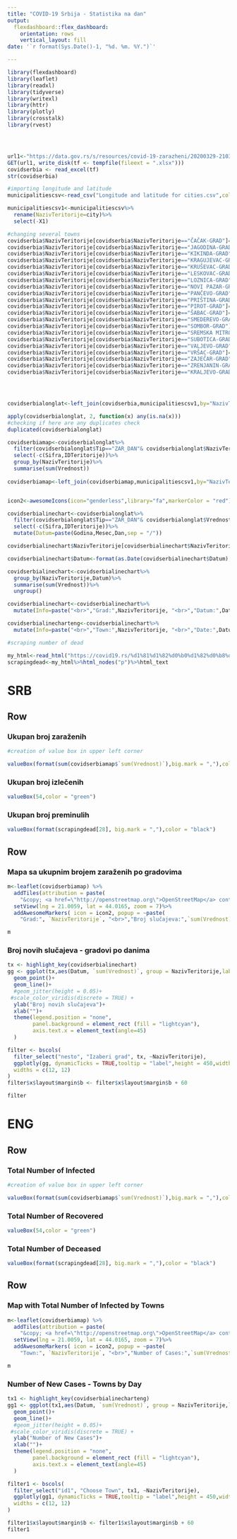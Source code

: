 ```yaml
---
title: "COVID-19 Srbija - Statistika na dan"
output: 
  flexdashboard::flex_dashboard:
    orientation: rows
    vertical_layout: fill
date: '`r format(Sys.Date()-1, "%d. %m. %Y.")`'

---
```


```r
library(flexdashboard)
library(leaflet)
library(readxl)
library(tidyverse)
library(writexl)
library(httr)
library(plotly)
library(crosstalk)
library(rvest)




url1<-"https://data.gov.rs/s/resources/covid-19-zarazheni/20200329-210346/covid-19.xlsx"
GET(url1, write_disk(tf <- tempfile(fileext = ".xlsx")))
covidserbia <- read_excel(tf)
str(covidserbia)

#importing longitude and latitude
municipalitiescsv<-read_csv("Longitude and latitude for cities.csv",col_names = TRUE)

municipalitiescsv1<-municipalitiescsv%>%
  rename(NazivTeritorije=city)%>%
  select(-X1)

#changing several towns
covidserbia$NazivTeritorije[covidserbia$NazivTeritorije=="ČAČAK-GRAD"]="ČAČAK"
covidserbia$NazivTeritorije[covidserbia$NazivTeritorije=="JAGODINA-GRAD"]="JAGODINA"
covidserbia$NazivTeritorije[covidserbia$NazivTeritorije=="KIKINDA-GRAD"]="KIKINDA"
covidserbia$NazivTeritorije[covidserbia$NazivTeritorije=="KRAGUJEVAC-GRAD"]="KRAGUJEVAC"
covidserbia$NazivTeritorije[covidserbia$NazivTeritorije=="KRUŠEVAC-GRAD"]="KRUŠEVAC"
covidserbia$NazivTeritorije[covidserbia$NazivTeritorije=="LESKOVAC-GRAD"]="LESKOVAC"
covidserbia$NazivTeritorije[covidserbia$NazivTeritorije=="LOZNICA-GRAD"]="LOZNICA"
covidserbia$NazivTeritorije[covidserbia$NazivTeritorije=="NOVI PAZAR-GRAD"]="NOVI PAZAR"
covidserbia$NazivTeritorije[covidserbia$NazivTeritorije=="PANČEVO-GRAD"]="PANČEVO"
covidserbia$NazivTeritorije[covidserbia$NazivTeritorije=="PRIŠTINA-GRAD"]="PRIŠTINA"
covidserbia$NazivTeritorije[covidserbia$NazivTeritorije=="PIROT-GRAD"]="PIROT"
covidserbia$NazivTeritorije[covidserbia$NazivTeritorije=="ŠABAC-GRAD"]="ŠABAC"
covidserbia$NazivTeritorije[covidserbia$NazivTeritorije=="SMEDEREVO-GRAD"]="SMEDEREVO"
covidserbia$NazivTeritorije[covidserbia$NazivTeritorije=="SOMBOR-GRAD"]="SOMBOR"
covidserbia$NazivTeritorije[covidserbia$NazivTeritorije=="SREMSKA MITROVICA-GRAD"]="SREMSKA MITROVICA"
covidserbia$NazivTeritorije[covidserbia$NazivTeritorije=="SUBOTICA-GRAD"]="SUBOTICA"
covidserbia$NazivTeritorije[covidserbia$NazivTeritorije=="VALJEVO-GRAD"]="VALJEVO"
covidserbia$NazivTeritorije[covidserbia$NazivTeritorije=="VRŠAC-GRAD"]="VRŠAC"
covidserbia$NazivTeritorije[covidserbia$NazivTeritorije=="ZAJEČAR-GRAD"]="ZAJEČAR"
covidserbia$NazivTeritorije[covidserbia$NazivTeritorije=="ZRENJANIN-GRAD"]="ZRENJANIN"
covidserbia$NazivTeritorije[covidserbia$NazivTeritorije=="KRALJEVO-GRAD"]="KRALJEVO"




covidserbialonglat<-left_join(covidserbia,municipalitiescsv1,by="NazivTeritorije")

apply(covidserbialonglat, 2, function(x) any(is.na(x)))
#checking if here are any duplicates check
duplicated(covidserbialonglat)

covidserbiamap<-covidserbialonglat%>%
  filter(covidserbialonglat$Tip=="ZAR_DAN"& covidserbialonglat$NazivTeritorije!="Republika Srbija",covidserbialonglat$Vrednost>0)%>%
  select(-c(Sifra,IDTeritorije))%>%
  group_by(NazivTeritorije)%>%
  summarise(sum(Vrednost))
 
covidserbiamap<-left_join(covidserbiamap,municipalitiescsv1,by="NazivTeritorije")


icon2<-awesomeIcons(icon="genderless",library="fa",markerColor = "red")

covidserbialinechart<-covidserbialonglat%>%
  filter(covidserbialonglat$Tip=="ZAR_DAN"& covidserbialonglat$Vrednost>0)%>%
  select(-c(Sifra,IDTeritorije))%>%
  mutate(Datum=paste(Godina,Mesec,Dan,sep = "/"))

covidserbialinechart$NazivTeritorije[covidserbialinechart$NazivTeritorije=="Republika Srbija"]<-"SVI GRADOVI"

covidserbialinechart$Datum<-format(as.Date(covidserbialinechart$Datum),"%d.%m.")

covidserbialinechart<-covidserbialinechart%>%
  group_by(NazivTeritorije,Datum)%>%
  summarise(sum(Vrednost))%>%
  ungroup()

covidserbialinechart<-covidserbialinechart%>%
  mutate(Info=paste("<br>","Grad:",NazivTeritorije, "<br>","Datum:",Datum, "<br>","Broj slučajeva:",`sum(Vrednost)`, "<br>"))

covidserbialinecharteng<-covidserbialinechart%>%
  mutate(Info=paste("<br>","Town:",NazivTeritorije, "<br>","Date:",Datum, "<br>","Number of Cases:",`sum(Vrednost)`, "<br>"))

#scraping number of dead

my_html<-read_html("https://covid19.rs/%d1%81%d1%82%d0%b0%d1%82%d0%b8%d1%81%d1%82%d0%b8%d1%87%d0%ba%d0%b8-%d0%bf%d0%be%d0%b4%d0%b0%d1%86%d0%b8-%d0%be-%d0%ba%d0%be%d1%80%d0%be%d0%bd%d0%b0%d0%b2%d0%b8%d1%80%d1%83%d1%81%d1%83/")
scrapingdead<-my_html%>%html_nodes("p")%>%html_text


```


SRB
=================================================================
Row {data-height=185} 
----------------------------------------------------------------

### **Ukupan broj zaraženih**
```r
#creation of value box in upper left corner

valueBox(format(sum(covidserbiamap$`sum(Vrednost)`),big.mark = ","),color = "#B22222")


```


### **Ukupan broj izlečenih**
```r

valueBox(54,color = "green")
```

### **Ukupan broj preminulih**
```r

valueBox(format(scrapingdead[28], big.mark = ","),color = "black")
```


Row {data-height=815} 
-----------------------------------------------------------------------
### **Mapa sa ukupnim brojem zaraženih po gradovima**

```r
m<-leaflet(covidserbiamap) %>% 
  addTiles(attribution = paste(
    "&copy; <a href=\"http://openstreetmap.org\">OpenStreetMap</a> contributors","Data from: <a href=\"https://data.gov.rs/sr/datasets/covid-19-zarazheni/\">Open data portal Serbia</a>"))%>%
  setView(lng = 21.0059, lat = 44.0165, zoom = 7)%>%
  addAwesomeMarkers( icon = icon2, popup = ~paste(
    "Grad:", `NazivTeritorije`, "<br>","Broj slučajeva:",`sum(Vrednost)`, "<br>"))

m
```


### **Broj novih slučajeva - gradovi po danima**

```r
tx <- highlight_key(covidserbialinechart)
gg <- ggplot(tx,aes(Datum, `sum(Vrednost)`, group = NazivTeritorije,label = Info, color=NazivTeritorije)) +
  geom_point()+
  geom_line()+
  #geom_jitter(height = 0.05)+
 #scale_color_viridis(discrete = TRUE) +
  ylab("Broj novih slučajeva")+
  xlab("")+
  theme(legend.position = "none", 
        panel.background = element_rect (fill = "lightcyan"),
        axis.text.x = element_text(angle=45)
  )

filter <- bscols(
  filter_select("nesto", "Izaberi grad", tx, ~NazivTeritorije),
  ggplotly(gg, dynamicTicks = TRUE,tooltip = "label",height = 450,width = 695),
  widths = c(12, 12)
)
filter$x$layout$margin$b <- filter$x$layout$margin$b + 60

filter
```


ENG
=================================================================

Row {data-height=185} 
----------------------------------------------------------------

### **Total Number of Infected**
```r
#creation of value box in upper left corner

valueBox(format(sum(covidserbiamap$`sum(Vrednost)`),big.mark = ","),color = "#B22222")


```


### **Total Number of Recovered**
```r

valueBox(54,color = "green")
```

### **Total Number of Deceased**
```r

valueBox(format(scrapingdead[28], big.mark = ","),color = "black")
```


Row {data-height=815} 
-----------------------------------------------------------------------
### **Map with Total Number of Infected by Towns** 

```r
m<-leaflet(covidserbiamap) %>% 
  addTiles(attribution = paste(
    "&copy; <a href=\"http://openstreetmap.org\">OpenStreetMap</a> contributors","Data from: <a href=\"https://data.gov.rs/sr/datasets/covid-19-zarazheni/\">Open data portal Serbia</a>"))%>%
  setView(lng = 21.0059, lat = 44.0165, zoom = 7)%>%
  addAwesomeMarkers( icon = icon2, popup = ~paste(
    "Town:", `NazivTeritorije`, "<br>","Number of Cases:",`sum(Vrednost)`, "<br>"))

m
```

### **Number of New Cases - Towns by Day**

```r

tx1 <- highlight_key(covidserbialinecharteng)
gg1 <- ggplot(tx1,aes(Datum, `sum(Vrednost)`, group = NazivTeritorije,label = Info, color=NazivTeritorije)) +
  geom_point()+
  geom_line()+
  #geom_jitter(height = 0.05)+
 #scale_color_viridis(discrete = TRUE) +
  ylab("Number of New Cases")+
  xlab("")+
  theme(legend.position = "none", 
        panel.background = element_rect (fill = "lightcyan"),
        axis.text.x = element_text(angle=45)
  )

filter1 <- bscols(
  filter_select("id1", "Choose Town", tx1, ~NazivTeritorije),
  ggplotly(gg1, dynamicTicks = TRUE,tooltip = "label",height = 450,width = 695),
  widths = c(12, 12)
)

filter1$x$layout$margin$b <- filter1$x$layout$margin$b + 60
filter1

```

